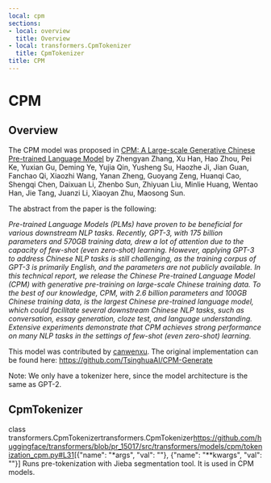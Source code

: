 ```yaml
---
local: cpm
sections:
- local: overview
  title: Overview
- local: transformers.CpmTokenizer
  title: CpmTokenizer
title: CPM
---
```

<script>
</script>
<!--Copyright 2020 The HuggingFace Team. All rights reserved.

Licensed under the Apache License, Version 2.0 (the "License"); you may not use this file except in compliance with
the License. You may obtain a copy of the License at

http://www.apache.org/licenses/LICENSE-2.0

Unless required by applicable law or agreed to in writing, software distributed under the License is distributed on
an "AS IS" BASIS, WITHOUT WARRANTIES OR CONDITIONS OF ANY KIND, either express or implied. See the License for the
specific language governing permissions and limitations under the License.
-->

<h1 id="cpm">CPM</h1>

<h2 id="overview">Overview</h2>

The CPM model was proposed in [CPM: A Large-scale Generative Chinese Pre-trained Language Model](https://arxiv.org/abs/2012.00413) by Zhengyan Zhang, Xu Han, Hao Zhou, Pei Ke, Yuxian Gu, Deming Ye, Yujia Qin,
Yusheng Su, Haozhe Ji, Jian Guan, Fanchao Qi, Xiaozhi Wang, Yanan Zheng, Guoyang Zeng, Huanqi Cao, Shengqi Chen,
Daixuan Li, Zhenbo Sun, Zhiyuan Liu, Minlie Huang, Wentao Han, Jie Tang, Juanzi Li, Xiaoyan Zhu, Maosong Sun.

The abstract from the paper is the following:

*Pre-trained Language Models (PLMs) have proven to be beneficial for various downstream NLP tasks. Recently, GPT-3,
with 175 billion parameters and 570GB training data, drew a lot of attention due to the capacity of few-shot (even
zero-shot) learning. However, applying GPT-3 to address Chinese NLP tasks is still challenging, as the training corpus
of GPT-3 is primarily English, and the parameters are not publicly available. In this technical report, we release the
Chinese Pre-trained Language Model (CPM) with generative pre-training on large-scale Chinese training data. To the best
of our knowledge, CPM, with 2.6 billion parameters and 100GB Chinese training data, is the largest Chinese pre-trained
language model, which could facilitate several downstream Chinese NLP tasks, such as conversation, essay generation,
cloze test, and language understanding. Extensive experiments demonstrate that CPM achieves strong performance on many
NLP tasks in the settings of few-shot (even zero-shot) learning.*

This model was contributed by [canwenxu](https://huggingface.co/canwenxu). The original implementation can be found
here: https://github.com/TsinghuaAI/CPM-Generate

Note: We only have a tokenizer here, since the model architecture is the same as GPT-2.

<h2 id="transformers.CpmTokenizer">CpmTokenizer</h2>

<div class="docstring">

<docstring><name>class transformers.CpmTokenizer</name><anchor>transformers.CpmTokenizer</anchor><source>https://github.com/huggingface/transformers/blob/pr_15017/src/transformers/models/cpm/tokenization_cpm.py#L31</source><parameters>[{"name": "*args", "val": ""}, {"name": "**kwargs", "val": ""}]</parameters></docstring>
Runs pre-tokenization with Jieba segmentation tool. It is used in CPM models.

</div>
